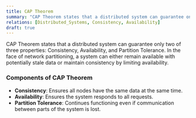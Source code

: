 ```yaml
---
title: CAP Theorem
summary: "CAP Theorem states that a distributed system can guarantee only two of three properties: Consistency, Availability, and Partition Tolerance."
relations: [Distributed_Systems, Consistency, Availability]
draft: true
---
```


CAP Theorem states that a distributed system can guarantee only two of three properties: Consistency, Availability, and Partition Tolerance. In the face of network partitioning, a system can either remain available with potentially stale data or maintain consistency by limiting availability.

### Components of CAP Theorem
- **Consistency**: Ensures all nodes have the same data at the same time.
- **Availability**: Ensures the system responds to all requests.
- **Partition Tolerance**: Continues functioning even if communication between parts of the system is lost.
